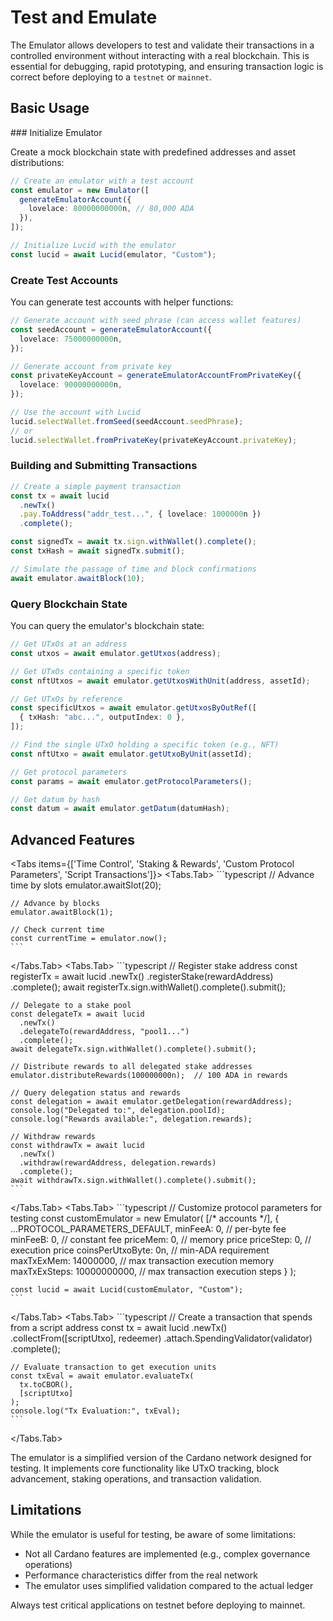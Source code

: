 
# Test and Emulate

The Emulator allows developers to test and validate their transactions in a controlled environment without interacting with a real blockchain. This is essential for debugging, rapid prototyping, and ensuring transaction logic is correct before deploying to a `testnet` or `mainnet`.

## Basic Usage

<Steps>
### Initialize Emulator

Create a mock blockchain state with predefined addresses and asset distributions:

```typescript
// Create an emulator with a test account
const emulator = new Emulator([
  generateEmulatorAccount({
    lovelace: 80000000000n, // 80,000 ADA
  }),
]);

// Initialize Lucid with the emulator
const lucid = await Lucid(emulator, "Custom");
```

### Create Test Accounts

You can generate test accounts with helper functions:

```typescript
// Generate account with seed phrase (can access wallet features)
const seedAccount = generateEmulatorAccount({
  lovelace: 75000000000n,
});

// Generate account from private key
const privateKeyAccount = generateEmulatorAccountFromPrivateKey({
  lovelace: 90000000000n,
});

// Use the account with Lucid
lucid.selectWallet.fromSeed(seedAccount.seedPhrase);
// or
lucid.selectWallet.fromPrivateKey(privateKeyAccount.privateKey);
```

### Building and Submitting Transactions

```typescript
// Create a simple payment transaction
const tx = await lucid
  .newTx()
  .pay.ToAddress("addr_test...", { lovelace: 1000000n })
  .complete();

const signedTx = await tx.sign.withWallet().complete();
const txHash = await signedTx.submit();

// Simulate the passage of time and block confirmations
await emulator.awaitBlock(10);
```

### Query Blockchain State

You can query the emulator's blockchain state:

```typescript
// Get UTxOs at an address
const utxos = await emulator.getUtxos(address);

// Get UTxOs containing a specific token
const nftUtxos = await emulator.getUtxosWithUnit(address, assetId);

// Get UTxOs by reference
const specificUtxos = await emulator.getUtxosByOutRef([
  { txHash: "abc...", outputIndex: 0 },
]);

// Find the single UTxO holding a specific token (e.g., NFT)
const nftUtxo = await emulator.getUtxoByUnit(assetId);

// Get protocol parameters
const params = await emulator.getProtocolParameters();

// Get datum by hash
const datum = await emulator.getDatum(datumHash);
```

</Steps>

## Advanced Features

<Tabs items={['Time Control', 'Staking & Rewards', 'Custom Protocol Parameters', 'Script Transactions']}>
  <Tabs.Tab>
    ```typescript
    // Advance time by slots
    emulator.awaitSlot(20);
    
    // Advance by blocks
    emulator.awaitBlock(1);
    
    // Check current time
    const currentTime = emulator.now();
    ```
  </Tabs.Tab>
  <Tabs.Tab>
    ```typescript
    // Register stake address
    const registerTx = await lucid
      .newTx()
      .registerStake(rewardAddress)
      .complete();
    await registerTx.sign.withWallet().complete().submit();
    
    // Delegate to a stake pool
    const delegateTx = await lucid
      .newTx()
      .delegateTo(rewardAddress, "pool1...")
      .complete();
    await delegateTx.sign.withWallet().complete().submit();
    
    // Distribute rewards to all delegated stake addresses
    emulator.distributeRewards(100000000n);  // 100 ADA in rewards
    
    // Query delegation status and rewards
    const delegation = await emulator.getDelegation(rewardAddress);
    console.log("Delegated to:", delegation.poolId);
    console.log("Rewards available:", delegation.rewards);
    
    // Withdraw rewards
    const withdrawTx = await lucid
      .newTx()
      .withdraw(rewardAddress, delegation.rewards)
      .complete();
    await withdrawTx.sign.withWallet().complete().submit();
    ```
  </Tabs.Tab>
  <Tabs.Tab>
    ```typescript
    // Customize protocol parameters for testing
    const customEmulator = new Emulator(
      [/* accounts */],
      {
        ...PROTOCOL_PARAMETERS_DEFAULT,
        minFeeA: 0,             // per-byte fee
        minFeeB: 0,             // constant fee
        priceMem: 0,            // memory price
        priceStep: 0,           // execution price
        coinsPerUtxoByte: 0n,   // min-ADA requirement
        maxTxExMem: 14000000,   // max transaction execution memory
        maxTxExSteps: 10000000000, // max transaction execution steps
      }
    );
    
    const lucid = await Lucid(customEmulator, "Custom");
    ```
  </Tabs.Tab>
  <Tabs.Tab>
    ```typescript
    // Create a transaction that spends from a script address
    const tx = await lucid
      .newTx()
      .collectFrom([scriptUtxo], redeemer)
      .attach.SpendingValidator(validator)
      .complete();
    
    // Evaluate transaction to get execution units
    const txEval = await emulator.evaluateTx(
      tx.toCBOR(),
      [scriptUtxo]
    );
    console.log("Tx Evaluation:", txEval);
    ```
  </Tabs.Tab>
</Tabs>

<Callout type="info">
  The emulator is a simplified version of the Cardano network designed for
  testing. It implements core functionality like UTxO tracking, block
  advancement, staking operations, and transaction validation.
</Callout>

## Limitations

While the emulator is useful for testing, be aware of some limitations:

- Not all Cardano features are implemented (e.g., complex governance operations)
- Performance characteristics differ from the real network
- The emulator uses simplified validation compared to the actual ledger

Always test critical applications on testnet before deploying to mainnet.
